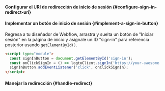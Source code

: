 


<SignInFlowSummary />

#### Configurar el URI de redirección de inicio de sesión \{#configure-sign-in-redirect-uri}

<ConfigureRedirectUri
  figureSrc={redirectUriFigure}
  redirectUri="https://your-awesome-site.webflow.io/callback"
/>

#### Implementar un botón de inicio de sesión \{#implement-a-sign-in-button}

Regresa a tu diseñador de Webflow, arrastra y suelta un botón de "Iniciar sesión" en la página de inicio y asígnale un ID "sign-in" para referencia posterior usando `getElementById()`.

```html
<script type="module">
  const signInButton = document.getElementById('sign-in');
  const onClickSignIn = () => logtoClient.signIn('https://your-awesome-site.webflow.io/callback');
  signInButton.addEventListener('click', onClickSignIn);
</script>
```

#### Manejar la redirección \{#handle-redirect}

<HandleRedirect />
